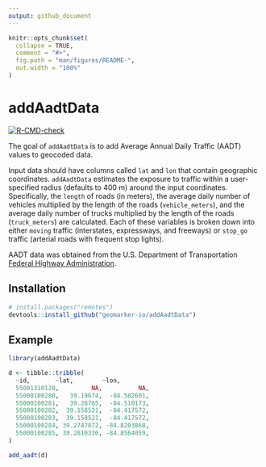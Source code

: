 ```yaml
---
output: github_document
---
```


<!-- README.md is generated from README.Rmd. Please edit that file -->

```r
knitr::opts_chunk$set(
  collapse = TRUE,
  comment = "#>",
  fig.path = "man/figures/README-",
  out.width = "100%"
)
```

# addAadtData

<!-- badges: start -->
[![R-CMD-check](https://github.com/geomarker-io/addAadtData/workflows/R-CMD-check/badge.svg)](https://github.com/geomarker-io/addAadtData/actions)
<!-- badges: end -->

The goal of `addAadtData` is to add Average Annual Daily Traffic (AADT) values to geocoded data.

Input data should have columns called `lat` and `lon` that contain geographic coordinates. `addAadtData` estimates the exposure to traffic within a user-specified radius (defaults to 400 m) around the input coordinates. Specifically, the `length` of roads (in meters), the average daily number of vehicles multiplied by the length of the roads (`vehicle_meters`), and the average daily number of trucks multiplied by the length of the roads (`truck_meters`) are calculated. Each of these variables is broken down into either `moving` traffic (interstates, expressways, and freeways) or `stop_go` traffic (arterial roads with frequent stop lights). 

AADT data was obtained from the U.S. Department of Transportation [Federal Highway Administration](https://www.fhwa.dot.gov/policyinformation/hpms/shapefiles_2017.cfm).

## Installation

``` r
# install.packages("remotes")
devtools::install_github("geomarker-io/addAadtData")
```

## Example

```r
library(addAadtData)

d <- tibble::tribble(
  ~id,       ~lat,        ~lon,
  55001310120,         NA,          NA,
  55000100280,   39.19674,  -84.582601,
  55000100281,   39.28765,  -84.510173,
  55000100282,  39.158521,  -84.417572,
  55000100283,  39.158521,  -84.417572,
  55000100284, 39.2747872, -84.8203868,
  55000100285, 39.2810336, -84.8564059,
)

add_aadt(d)
```
